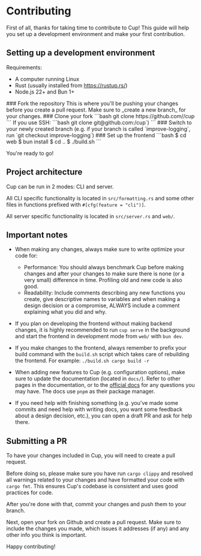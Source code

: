 
# Contributing

First of all, thanks for taking time to contribute to Cup! This guide will help you set up a development environment and make your first contribution.

## Setting up a development environment

Requirements:

- A computer running Linux
- Rust (usually installed from https://rustup.rs/)
- Node.js 22+ and Bun 1+

<Steps>
### Fork the repository
This is where you'll be pushing your changes before you create a pull request. Make sure to _create a new branch_ for your changes.
### Clone your fork
```bash
git clone https://github.com/<YOUR_USERNAME>/cup
```
If you use SSH:
```bash
git clone git@github.com:<YOUR_USERNAME>/cup`)
```
### Switch to your newly created branch (e.g. if your branch is called `improve-logging`, run `git checkout improve-logging`)
### Set up the frontend
```bash
$ cd web
$ bun install
$ cd ..
$ ./build.sh
```
</Steps>

You're ready to go!

## Project architecture

Cup can be run in 2 modes: CLI and server.

All CLI specific functionality is located in `src/formatting.rs` and some other files in functions prefixed with `#[cfg(feature = "cli")]`.

All server specific functionality is located in `src/server.rs` and `web/`.

## Important notes

- When making any changes, always make sure to write optimize your code for:

  - Performance: You should always benchmark Cup before making changes and after your changes to make sure there is none (or a very small) difference in time. Profiling old and new code is also good.
  - Readability: Include comments describing any new functions you create, give descriptive names to variables and when making a design decision or a compromise, ALWAYS include a comment explaining what you did and why.

- If you plan on developing the frontend without making backend changes, it is highly recommended to run `cup serve` in the background and start the frontend in development mode from `web/` with `bun dev`.

- If you make changes to the frontend, always remember to prefix your build command with the `build.sh` script which takes care of rebuilding the frontend. For example: `./build.sh cargo build -r`

- When adding new features to Cup (e.g. configuration options), make sure to update the documentation (located in `docs/`). Refer to other pages in the documentation, or to the [official docs](https://nextra.site) for any questions you may have. The docs use `pnpm` as their package manager.

- If you need help with finishing something (e.g. you've made some commits and need help with writing docs, you want some feedback about a design decision, etc.), you can open a draft PR and ask for help there.

## Submitting a PR

To have your changes included in Cup, you will need to create a pull request.

Before doing so, please make sure you have run `cargo clippy` and resolved all warnings related to your changes and have formatted your code with `cargo fmt`. This ensures Cup's codebase is consistent and uses good practices for code.

After you're done with that, commit your changes and push them to your branch.

Next, open your fork on Github and create a pull request. Make sure to include the changes you made, which issues it addresses (if any) and any other info you think is important.

Happy contributing!
